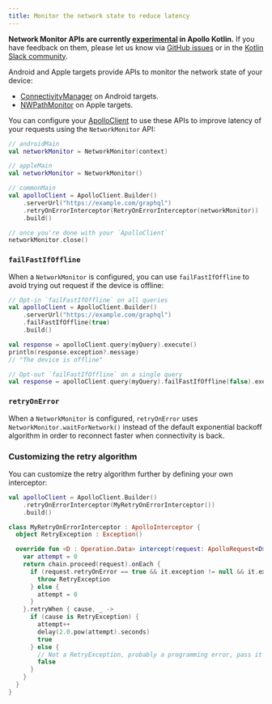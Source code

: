 ```yaml
---
title: Monitor the network state to reduce latency
---
```


<ExperimentalFeature>

**Network Monitor APIs are currently [experimental](https://www.apollographql.com/docs/resources/product-launch-stages/#experimental-features) in Apollo Kotlin.** If you have feedback on them, please let us know via [GitHub issues](https://github.com/apollographql/apollo-kotlin/issues/new?assignees=&labels=Type%3A+Bug&template=bug_report.md) or in the [Kotlin Slack community](https://slack.kotl.in/).

</ExperimentalFeature> 

Android and Apple targets provide APIs to monitor the network state of your device:

- [ConnectivityManager](https://developer.android.com/training/monitoring-device-state/) on Android targets.
- [NWPathMonitor](https://developer.apple.com/documentation/network/nwpathmonitor) on Apple targets.

You can configure your [ApolloClient](https://www.apollographql.com/docs/kotlin/kdoc/apollo-runtime/com.apollographql.apollo/-apollo-client/index.html) to use these APIs to improve latency of your requests using the `NetworkMonitor` API:

```kotlin
// androidMain
val networkMonitor = NetworkMonitor(context)

// appleMain
val networkMonitor = NetworkMonitor()

// commonMain
val apolloClient = ApolloClient.Builder()
    .serverUrl("https://example.com/graphql")
    .retryOnErrorInterceptor(RetryOnErrorInterceptor(networkMonitor))
    .build()

// once you're done with your `ApolloClient`
networkMonitor.close()
```

### `failFastIfOffline`

When a `NetworkMonitor` is configured, you can use `failFastIfOffline` to avoid trying out request if the device is offline:

```kotlin
// Opt-in `failFastIfOffline` on all queries
val apolloClient = ApolloClient.Builder()
    .serverUrl("https://example.com/graphql")
    .failFastIfOffline(true)
    .build()

val response = apolloClient.query(myQuery).execute()
println(response.exception?.message)
// "The device is offline"

// Opt-out `failFastIfOffline` on a single query
val response = apolloClient.query(myQuery).failFastIfOffline(false).execute()
```

### `retryOnError`

When a `NetworkMonitor` is configured, `retryOnError` uses `NetworkMonitor.waitForNetwork()` instead of the default exponential backoff algorithm in order to reconnect faster when connectivity is back.

### Customizing the retry algorithm

You can customize the retry algorithm further by defining your own interceptor:

```kotlin
val apolloClient = ApolloClient.Builder()
    .retryOnErrorInterceptor(MyRetryOnErrorInterceptor())
    .build()

class MyRetryOnErrorInterceptor : ApolloInterceptor {
  object RetryException : Exception()

  override fun <D : Operation.Data> intercept(request: ApolloRequest<D>, chain: ApolloInterceptorChain): Flow<ApolloResponse<D>> {
    var attempt = 0
    return chain.proceed(request).onEach {
      if (request.retryOnError == true && it.exception != null && it.exception is ApolloNetworkException) {
        throw RetryException
      } else {
        attempt = 0
      }
    }.retryWhen { cause, _ ->
      if (cause is RetryException) {
        attempt++
        delay(2.0.pow(attempt).seconds)
        true
      } else {
        // Not a RetryException, probably a programming error, pass it through
        false
      }
    }
  }
}
```

